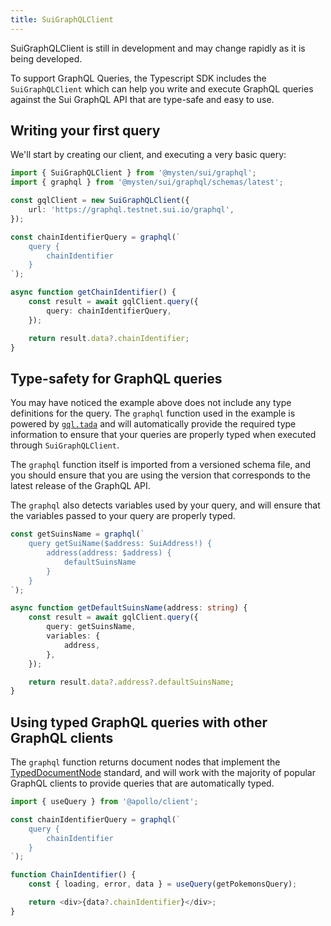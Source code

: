 ```yaml
---
title: SuiGraphQLClient
---
```


<Callout type="warn">
	SuiGraphQLClient is still in development and may change rapidly as it is being developed.
</Callout>

To support GraphQL Queries, the Typescript SDK includes the `SuiGraphQLClient` which can help you
write and execute GraphQL queries against the Sui GraphQL API that are type-safe and easy to use.

## Writing your first query

We'll start by creating our client, and executing a very basic query:

```typescript
import { SuiGraphQLClient } from '@mysten/sui/graphql';
import { graphql } from '@mysten/sui/graphql/schemas/latest';

const gqlClient = new SuiGraphQLClient({
	url: 'https://graphql.testnet.sui.io/graphql',
});

const chainIdentifierQuery = graphql(`
	query {
		chainIdentifier
	}
`);

async function getChainIdentifier() {
	const result = await gqlClient.query({
		query: chainIdentifierQuery,
	});

	return result.data?.chainIdentifier;
}
```

## Type-safety for GraphQL queries

You may have noticed the example above does not include any type definitions for the query. The
`graphql` function used in the example is powered by [`gql.tada`](https://gql-tada.0no.co/) and will
automatically provide the required type information to ensure that your queries are properly typed
when executed through `SuiGraphQLClient`.

The `graphql` function itself is imported from a versioned schema file, and you should ensure that
you are using the version that corresponds to the latest release of the GraphQL API.

The `graphql` also detects variables used by your query, and will ensure that the variables passed
to your query are properly typed.

```typescript
const getSuinsName = graphql(`
	query getSuiName($address: SuiAddress!) {
		address(address: $address) {
			defaultSuinsName
		}
	}
`);

async function getDefaultSuinsName(address: string) {
	const result = await gqlClient.query({
		query: getSuinsName,
		variables: {
			address,
		},
	});

	return result.data?.address?.defaultSuinsName;
}
```

## Using typed GraphQL queries with other GraphQL clients

The `graphql` function returns document nodes that implement the
[TypedDocumentNode](https://github.com/dotansimha/graphql-typed-document-node) standard, and will
work with the majority of popular GraphQL clients to provide queries that are automatically typed.

```typescript
import { useQuery } from '@apollo/client';

const chainIdentifierQuery = graphql(`
	query {
		chainIdentifier
	}
`);

function ChainIdentifier() {
	const { loading, error, data } = useQuery(getPokemonsQuery);

	return <div>{data?.chainIdentifier}</div>;
}
```
